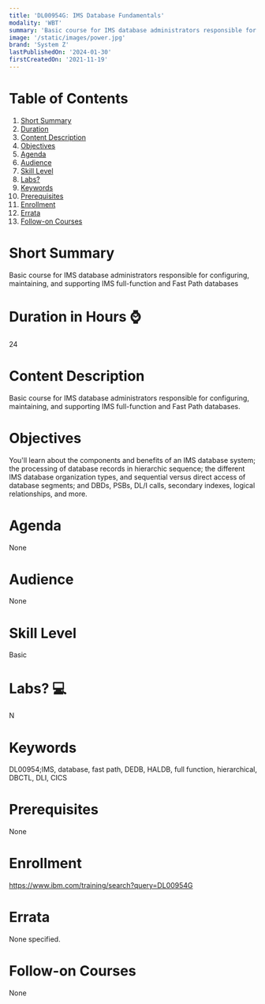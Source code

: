 ```yaml
---
title: 'DL00954G: IMS Database Fundamentals'
modality: 'WBT'
summary: 'Basic course for IMS database administrators responsible for configuring, maintaining, and supporting IMS full-function and Fast Path databases'
image: '/static/images/power.jpg'
brand: 'System Z'
lastPublishedOn: '2024-01-30'
firstCreatedOn: '2021-11-19'
---
```

# Table of Contents
1.  [Short Summary](#short-summary)
2.  [Duration](#duration-in-hours-)
3.  [Content Description](#content-description)
4.  [Objectives](#objectives)
5.  [Agenda](#agenda)
6.  [Audience](#audience)
7.  [Skill Level](#skill-level)
8.  [Labs?](#labs-)
9.  [Keywords](#keywords)
10. [Prerequisites](#prerequisites)
11. [Enrollment](#enrollment)
12. [Errata](#errata)
13. [Follow-on Courses](#follow-on-courses)

# Short Summary
Basic course for IMS database administrators responsible for configuring, maintaining, and supporting IMS full-function and Fast Path databases

# Duration in Hours ⌚
24

# Content Description
Basic course for IMS database administrators responsible for configuring, maintaining, and supporting IMS full-function and Fast Path databases.



# Objectives
You'll learn about the components and benefits of an IMS database system; the processing of database records in hierarchic sequence; the different IMS database organization types, and sequential versus direct access of database segments; and DBDs, PSBs, DL/I calls, secondary indexes, logical relationships, and more.



# Agenda
None

# Audience
None

# Skill Level
Basic

# Labs? 💻
N

# Keywords
DL00954;IMS, database, fast path, DEDB,  HALDB, full function, hierarchical, DBCTL, DLI, CICS

# Prerequisites
None

# Enrollment
https://www.ibm.com/training/search?query=DL00954G

# Errata
None specified.

# Follow-on Courses
None

